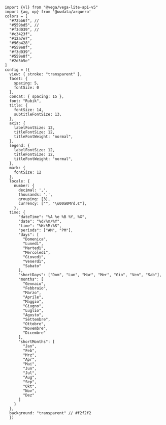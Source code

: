 
```ojs
import {vl} from "@vega/vega-lite-api-v5"
import {aq, op} from '@uwdata/arquero'
colors = [
  "#72bb6f", // 
  "#559bd5", // 
  "#f3d039", // 
  "#c3423f", 
  "#12a7e7",
  "#96b428",
  "#559e8f",
  "#f3d039",
  "#559e8f",
  "#2d5b5e"
]
config = ({
  view: { stroke: "transparent" },
  facet: { 
    spacing: 5, 
    fontSize: 0
  },
  concat: { spacing: 15 },
  font: "Rubik",
  title: {
    fontSize: 14, 
    subtitleFontSize: 13,
  },
  axis: {
    labelFontSize: 12, 
    titleFontSize: 12,
    titleFontWeight: "normal",
  },
  legend: {
    labelFontSize: 12, 
    titleFontSize: 12,
    titleFontWeight: "normal",
  },
  mark: {
    fontSize: 12
  },
  locale: {
    number: {
      decimal: ',', 
      thousands: '.', 
      grouping: [3],
      currency: ["", "\u00a0Mrd.€"],
    },
  time: {
      "dateTime": "%A %e %B %Y, %X",
      "date": "%d/%m/%Y",
      "time": "%H:%M:%S",
      "periods": ["AM", "PM"],
      "days": [
        "Domenica",
        "Lunedì",
        "Martedì",
        "Mercoledì",
        "Giovedì",
        "Venerdì",
        "Sabato"
      ],
      "shortDays": ["Dom", "Lun", "Mar", "Mer", "Gio", "Ven", "Sab"],
      "months": [
        "Gennaio",
        "Febbraio",
        "Marzo",
        "Aprile",
        "Maggio",
        "Giugno",
        "Luglio",
        "Agosto",
        "Settembre",
        "Ottobre",
        "Novembre",
        "Dicembre"
      ],
      "shortMonths": [
        "Jan",
        "Feb",
        "Mrz",
        "Apr",
        "Mai",
        "Jun",
        "Jul",
        "Aug",
        "Sep",
        "Okt",
        "Nov",
        "Dez"
      ]
    }
  },
  background: "transparent" // #f2f2f2
  })
```